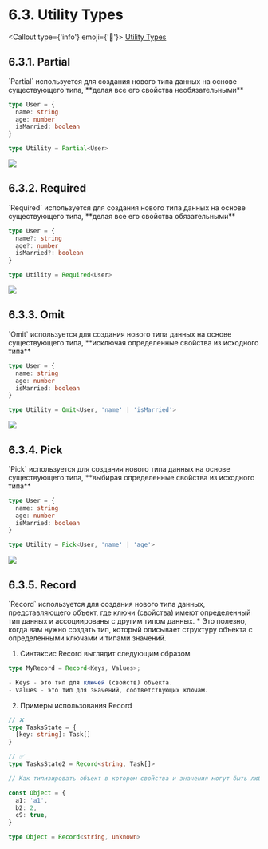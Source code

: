 
# 6.3. Utility Types

<Callout type={'info'} emoji={'🔗'}>
  [Utility Types](https://www.typescriptlang.org/docs/handbook/utility-types.html)
</Callout>

## 6.3.1. Partial
<Callout>
  `Partial` используется для создания нового типа данных на основе существующего типа, **делая все его свойства
  необязательными**
</Callout>

```ts showLineNumbers filename="partial.ts"
type User = {
  name: string
  age: number
  isMarried: boolean
}

type Utility = Partial<User>
```

![](./images/partial.png)

## 6.3.2. Required
<Callout>
  `Required` используется для создания нового типа данных на основе существующего типа, **делая все его свойства
  обязательными**
</Callout>

```ts showLineNumbers filename="required.ts"
type User = {
  name?: string
  age?: number
  isMarried?: boolean
}

type Utility = Required<User>
```

![](./images/required.png)

## 6.3.3. Omit

<Callout>
  `Omit` используется для создания нового типа данных на основе существующего типа, **исключая определенные свойства
  из исходного типа**
</Callout>

```ts showLineNumbers filename="omit.ts"
type User = {
  name: string
  age: number
  isMarried: boolean
}

type Utility = Omit<User, 'name' | 'isMarried'>
```

![](./images/omit.png)

## 6.3.4. Pick

<Callout>
  `Pick` используется для создания нового типа данных на основе существующего типа, **выбирая определенные свойства из
  исходного типа**
</Callout>

```ts showLineNumbers filename="pick.ts"
type User = {
  name: string
  age: number
  isMarried: boolean
}

type Utility = Pick<User, 'name' | 'age'>
```

![](./images/pick.png)

## 6.3.5. Record

<Callout>
  `Record` используется для создания нового типа данных, представляющего объект, где ключи (свойства) имеют определенный
  тип данных и ассоциированы с другим типом данных.
  * Это полезно, когда вам нужно создать тип, который описывает
  структуру объекта с определенными ключами и типами значений.
</Callout>


1. Синтаксис Record выглядит следующим образом

```ts showLineNumbers filename="record.ts"
type MyRecord = Record<Keys, Values>;

- Keys - это тип для ключей (свойств) объекта.
- Values - это тип для значений, соответствующих ключам.
```

2. Примеры использования Record
```ts showLineNumbers filename="record.ts"
// ❌
type TasksState = {
  [key: string]: Task[]
}

// ✅
type TasksState2 = Record<string, Task[]>

// Как типизировать объект в котором свойства и значения могут быть любые ?

const Object = {
  a1: 'a1',
  b2: 2,
  c9: true,
}

type Object = Record<string, unknown>
```
